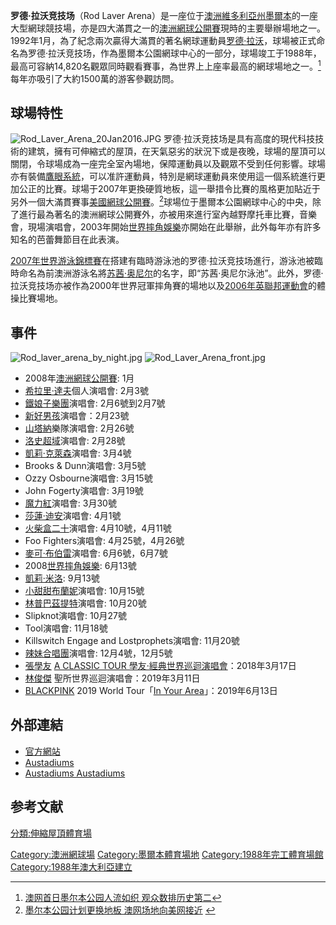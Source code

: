 {{Infobox stadium
| name                = 羅德·拉沃競技場
| nickname            = ''The Tennis Centre''
| logo_image          = [[File:Rod_Laver_Arena_logo.svg|150px]]
| logo_caption        = 
| image               = [[File:Rod_laver_arena_by_night.jpg|300px]]
| caption             = 
| fullname            = 
| former names        = 弗林德斯公園國家網球中心 <small>(1988–92)</small><br>中心球場 <small>(1993–99)</small><ref>{{cite news |author=<!--Staff writer(s); no by-line.--> |title=Centre court named after Laver |url=http://news.google.com/newspapers?id=v-BOAAAAIBAJ&sjid=eRQEAAAAIBAJ&dq=centre%20court%20melbourne&pg=4951%2C733594 |newspaper=[[New_Straits_Times|New Straits Times]] |location=[[Kuala_Lumpur|Kuala Lumpur]], [[Malaysia|Malaysia]] |publisher= |date=22 December 1999 |accessdate=21 October 2013|page=43}}</ref>
| location            = Batman Ave <br>[[Melbourne|Melbourne]] [[Victoria_(Australia)|VIC]] 3000<br>[[Australia|Australia]]
| coordinates         = {{coord|37|49|18|S|144|58|42|E|display=it}}
| broke_ground        = 1985<ref>{{cite web |url=http://www.mopt.com.au/desktopdefault.aspx/tabid-26//233_read-37/ |title=Tennis |publisher=Melbourne & Olympic Parks |date= |accessdate=2013-06-28 |deadurl=yes |archiveurl=https://web.archive.org/web/20120227084253/http://www.mopt.com.au/desktopdefault.aspx/tabid-26//233_read-37/ |archivedate=2012-02-27 }}</ref>
| built               = 
| opened              = 1988年1月11日<ref>{{cite news |last=Colebatch |first=Tim |date=12 January 1988 |title=Melbourne's state-of-the-art tennis centre is a knockout |url=http://news.google.com/newspapers?id=F5IyAAAAIBAJ&sjid=9ZYDAAAAIBAJ&dq=national%20tennis%20centre%20melbourne&pg=3734%2C363286 |newspaper=[[The_Age|The Age]] |location=[[Melbourne|Melbourne]], [[Australia|Australia]] |publisher= |accessdate=21 October 2013}}</ref>
| renovated           = 1996
| expanded            = 
| closed              = 
| demolished          = 
| owner               = [[墨爾本市|墨爾本市]]
| operator            = Frontier Touring Company
| surface             = [[Plexicushion|Plexicushion]]
| scoreboard          = 
| cost                = [[澳洲元|$]]94 million<br>$23 million <small>(1996 renovations)</small>
| architect           = [[Peddle_Thorp|Peddle Thorp Learmonth]]
| project_manager     = 
| structural engineer = 
| services engineer   = 
| general_contractor  = 
| main_contractors    = 
| capacity            = 15,000<ref>http://www.billboard.com/articles/news/1561375/pinks-australian-arena-tour-grows-to-45-shows</ref>
| suites              = 
| record_attendance   = 
| dimensions          = 
| acreage             = 
| volume              = 
| tenants             = [[澳洲網球公開賽|澳洲網球公開賽]] ([[網球|網球]]) (1988–至今)<br>[[墨爾本老虎|墨爾本老虎]] ([[澳大利亞國家籃球聯賽|NBL]]) (1992–2000)<br>[[東南墨爾本魔術|東南墨爾本魔術]] ([[澳大利亞國家籃球聯賽|NBL]]) (1992–1998)<br>[[維多利亞泰坦|維多利亞泰坦]] ([[澳大利亞國家籃球聯賽|NBL]]) (1998–2000)
| embedded            =
| website             = {{URL|http://www.rodlaverarena.com.au|Venue Website}}
| publictransit       =
}}
'''罗德·拉沃竞技场'''（Rod Laver Arena）是一座位于[[澳洲|澳洲]][[維多利亞州|維多利亞州]][[墨爾本|墨爾本]]的一座大型網球競技場，亦是四大滿貫之一的[[澳洲網球公開賽|澳洲網球公開賽]]現時的主要舉辦場地之一。1992年1月，為了紀念兩次贏得大滿貫的著名網球運動員[[罗德·拉沃|罗德·拉沃]]，球場被正式命名為罗德·拉沃竞技场，作為墨爾本公園網球中心的一部分，球場竣工于1988年，最高可容納14,820名觀眾同時觀看賽事，為世界上上座率最高的網球場地之一。<ref>[http://sports.mop.com/wq/qxzb/2007/0115/140650492.shtml 澳网首日墨尔本公园人流如织 观众数排历史第二]{{dead link|date=2018年4月 |bot=InternetArchiveBot |fix-attempted=yes }}</ref>每年亦吸引了大約1500萬的游客參觀訪問。

== 球場特性 ==
[[File:Rod_Laver_Arena_20Jan2016.JPG|thumb]]
罗德·拉沃竞技场是具有高度的現代科技技術的建筑，擁有可伸縮式的屋頂，在天氣惡劣的狀況下或是夜晚，球場的屋頂可以關閉，令球場成為一座完全室內場地，保障運動員以及觀眾不受到任何影響。球場亦有裝備[[鷹眼系統|鷹眼系統]]，可以准許運動員，特別是網球運動員來使用這一個系統進行更加公正的比賽。球場于2007年更換硬質地板，這一舉措令比賽的風格更加貼近于另外一個大滿貫賽事[[美國網球公開賽|美國網球公開賽]]。<ref>[http://www.tennis.com.cn/news/international/20070227/24394.asp 墨尔本公园计划更换地板 澳网场地向美网接近] {{webarchive|url=https://web.archive.org/web/20080306110524/http://www.tennis.com.cn/news/international/20070227/24394.asp |date=2008-03-06 }}</ref>球場位于墨爾本公園網球中心的中央，除了進行最為著名的澳洲網球公開賽外，亦被用來進行室內越野摩托車比賽，音樂會，現場演唱會，2003年開始[[世界摔角娛樂|世界摔角娛樂]]亦開始在此舉辦，此外每年亦有許多知名的芭蕾舞節目在此表演。

[[2007年世界游泳錦標賽|2007年世界游泳錦標賽]]在搭建有臨時游泳池的罗德·拉沃竞技场進行，游泳池被臨時命名為前澳洲游泳名將[[苏茜·奥尼尔|苏茜·奥尼尔]]的名字，即“苏茜·奥尼尔泳池”。此外，罗德·拉沃竞技场亦被作為2000年世界冠軍摔角賽的場地以及[[2006年英聯邦運動會|2006年英聯邦運動會]]的體操比賽場地。

== 事件 ==
[[File:Rod_laver_arena_by_night.jpg|thumb]]
[[File:Rod_Laver_Arena_front.jpg|thumb]]
* 2008年[[澳洲網球公開賽|澳洲網球公開賽]]: 1月
* [[希拉里·達夫|希拉里·達夫]]個人演唱會: 2月3號
* [[鐵娘子樂團|鐵娘子樂團]]演唱會: 2月6號到2月7號
* [[新好男孩|新好男孩]]演唱會：2月23號
* [[山塔納|山塔納]]樂隊演唱會: 2月26號
* [[洛史超域|洛史超域]]演唱會: 2月28號
* [[凱莉·克萊森|凱莉·克萊森]]演唱會: 3月4號
* Brooks & Dunn演唱會: 3月5號
* Ozzy Osbourne演唱會: 3月15號
* John Fogerty演唱會: 3月19號
* [[魔力紅|魔力紅]]演唱會: 3月30號
* [[莎蓮·迪安|莎蓮·迪安]]演唱會: 4月1號
* [[火柴盒二十|火柴盒二十]]演唱會: 4月10號，4月11號
* Foo Fighters演唱會: 4月25號，4月26號
* [[麥可·布伯雷|麥可·布伯雷]]演唱會: 6月6號，6月7號
* 2008[[世界摔角娛樂|世界摔角娛樂]]: 6月13號 
* [[凱莉·米洛|凱莉·米洛]]: 9月13號 
* [[小甜甜布蘭妮|小甜甜布蘭妮]]演唱會: 10月15號
* [[林普巴茲提特|林普巴茲提特]]演唱會: 10月20號 
* Slipknot演唱會: 10月27號 
* Tool演唱會: 11月18號 
* Killswitch Engage and Lostprophets演唱會: 11月20號 
* [[辣妹合唱團|辣妹合唱團]]演唱會: 12月4號，12月5號
* [[張學友|張學友]] [[學友·經典世界巡迴演唱會|A CLASSIC TOUR 學友·經典世界巡迴演唱會]]：2018年3月17日
* [[林俊傑|林俊傑]] 聖所世界巡迴演唱會：2019年3月11日
* [[BLACKPINK|BLACKPINK]] 2019 World Tour「[[In_Your_Area|In Your Area]]」：2019年6月13日

== 外部連結 ==
* [https://web.archive.org/web/20090913085035/http://www.mopt.com.au/desktopdefault.aspx/tabid-18//229_read-35/ 官方網站]
* [http://www.austadiums.com/stadiums/stadiums.php?id=97 Austadiums]
* [http://www.pta.com.au/ Austadiums Austadiums]

== 参考文献 ==
{{Reflist}}

[[Category:澳洲網球場|Category:澳洲網球場]]
[[Category:墨爾本體育場地|Category:墨爾本體育場地]]
[[Category:1988年完工體育場館|Category:1988年完工體育場館]]
[[分類:伸縮屋頂體育場|分類:伸縮屋頂體育場]]
[[Category:1988年澳大利亞建立|Category:1988年澳大利亞建立]]